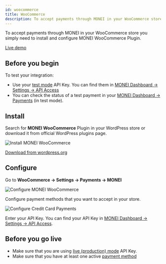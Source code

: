 ```yaml
---
id: woocommerce
title: WooCommerce
description: To accept payments through MONEI in your WooCommerce store you simply need to install and configure MONEI WooCommerce Plugin.
---
```


To accept payments through MONEI in your WooCommerce store you simply need to install and configure MONEI WooCommerce Plugin.

<a href="https://woocommerce-demo.monei.com" target="_blank" className="button button--primary">
  Live demo
</a>

## Before you begin

To test your integration:

- Use your [test mode](testing.md) API Key. You can find them in [MONEI Dashboard → Settings → API Access](https://dashboard.monei.com/settings/api)
- You can check the status of a test payment in your [MONEI Dashboard → Payments](https://dashboard.monei.com/payments) (in test mode).

## Install

Search for **MONEI WooCommerce** Plugin in your WordPress store or download it from official WordPress plugins page.

![Install MONEI WooCommerce](/img/configure-woo-0.png)

<p>
  <a href="https://wordpress.org/plugins/monei/" target="_blank" className="button button--primary">
    Download from wordpress.org
  </a>
</p>

## Configure

Go to **WooCommerce → Settings → Payments → MONEI**

![Configure MONEI WooCommerce](/img/configure-woo-1.png)

Configure payment methods that you want to accept in your store.

![Configure Credit Card Payments](/img/configure-woo-2.png)

Enter your API Key. You can find your API Key in [MONEI Dashboard → Settings → API Access](https://dashboard.monei.com/settings/api).

## Before you go live

- Make sure that you are using [live (production) mode](testing.md) API Key.
- Make sure that you have at least one active [payment method](https://dashboard.monei.com/settings/payment-methods)
